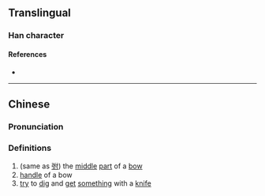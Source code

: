 {{character info}}
==Translingual==

===Han character===
{{Han char|rn=18|rad=刀|as=06|sn=8|four=|canj=OULN|ids=⿰缶刂}}

====References====
* {{Han ref|kx=0138.380|hdz=10335.020|uh=34E1|ud=13537}}

----

==Chinese==
{{zh-forms}}

===Pronunciation===
{{zh-pron
|m=fǔ
|c=fu2
|mc=
|oc=
|ma=
|cat=n,v
}}

===Definitions===
{{zh-hanzi}}

# (same as [[弣]]) the [[middle]] [[part]] of a [[bow]]
# [[handle]] of a bow
# [[try]] to [[dig]] and [[get]] [[something]] with a [[knife]]